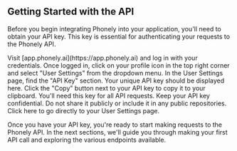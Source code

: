## Getting Started with the API

Before you begin integrating Phonely into your application, you'll need to obtain your API key. This key is essential for authenticating your requests to the Phonely API.

<Steps>
  <Step title="Log in to your Phonely account">
    Visit [app.phonely.ai](https://app.phonely.ai) and log in with your credentials.
  </Step>
  <Step title="Navigate to User Settings">
    Once logged in, click on your profile icon in the top right corner and select "User Settings" from the dropdown menu.
  </Step>
  <Step title="Locate your API Key">
    In the User Settings page, find the "API Key" section. Your unique API key should be displayed here.
  </Step>
  <Step title="Copy your API Key">
    Click the "Copy" button next to your API key to copy it to your clipboard. You'll need this key for all API requests.
  </Step>
</Steps>

<Warning>
  Keep your API key confidential. Do not share it publicly or include it in any public repositories.
</Warning>

<Card title="Quick Access" icon="bolt" href="https://app.phonely.ai/settings">
  Click here to go directly to your User Settings page.
</Card>

Once you have your API key, you're ready to start making requests to the Phonely API. In the next sections, we'll guide you through making your first API call and exploring the various endpoints available.